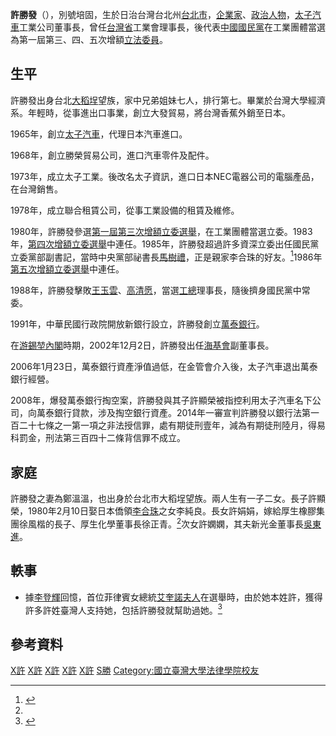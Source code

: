 {{Infobox_officeholder
| name = 許勝發
| image name =
| width = 
| now = 中華民國（台灣）政治人士 
| period = 
| Sex = 男 
| nationality ={{EOJ}}<br>{{ROC}}
| Native place = 
| party = {{Kmt|19px}}
| othername  = 培固
| birth_date ={{birth date|df=yes|1925|1|24}}
| birth_place  = {{TWN-JPN}}[[臺北州|臺北州]][[臺北市_(州轄市)|臺北市]]
| death_date = {{death date and age|df=yes|2021|4|17|1925|1|24}}
| death_place =  {{TWN}}[[臺北市|臺北市]][[新光醫院|新光醫院]]<ref>[https://tw.appledaily.com/property/20210417/V47N7ETX7NDZRPAECG272Z6JQA/ 太子汽車創辦人許勝發過世　享嵩壽96歲].蘋果日報.2021-04-17</ref>
| spouse = 鄭溫溫
| children  =許顯榮（長子）<br>許娟娟（長女）<br>許嫻嫻（么女）
| educate = 
*國立台灣大學法學院畢業
| past = 
*立法委員黨部副書記長、常務委員、考核紀律委員會委員
*救國團台北縣團務指導委員會主任委員
*台灣省工業會理事長
*台灣區金屬品冶製工業同業公會理事長
*中華民國公司組織研究發展協會理事長
*世界許氏宗親總會理事長
*中華民國全國工業總會常務理事
*中華民國軍人之友總社常務理事
*太子汽車工業公司、聯合租賃公司、太子資訊公司、銑鋒自動化公司等董事長
*第一屆第三次增額立法委員<br><span style="color: blue;">(1981年-1984年)</span>
*第一屆第四次增額立法委員<br><span style="color: blue;">(1984年-1987年)</span>
*第一屆第五次增額立法委員<br><span style="color: blue;">(1987年-1990年)</span>
}}
'''許勝發'''（{{bd|1925年|1月24日|2021年|4月17日|catIdx=Hsu}}），別號培固，生於日治台灣台北州[[臺北市_(州轄市)|台北市]]，[[企業家|企業家]]、[[政治人物|政治人物]]，[[太子汽車|太子汽車]]工業公司董事長，曾任[[台灣省|台灣省]]工業會理事長，後代表[[中國國民黨|中國國民黨]]在工業團體當選為第一屆第三、四、五次增額[[立法委員|立法委員]]。

==生平==
許勝發出身台北[[大稻埕|大稻埕]]望族，家中兄弟姐妹七人，排行第七。畢業於台灣大學經濟系。年輕時，從事進出口事業，創立大發貿易，將台灣香蕉外銷至日本。

1965年，創立[[太子汽車|太子汽車]]，代理日本汽車進口。

1968年，創立勝榮貿易公司，進口汽車零件及配件。

1973年，成立太子工業。後改名太子資訊，進口日本NEC電器公司的電腦產品，在台灣銷售。

1978年，成立聯合租賃公司，從事工業設備的租賃及維修。

1980年，許勝發參選[[1980年中華民國立法委員選舉|第一屆第三次增額立委選舉]]，在工業團體當選立委。1983年，[[1983年中華民國立法委員選舉|第四次增額立委選舉]]中連任。1985年，許勝發超過許多資深立委出任國民黨立委黨部副書記，當時中央黨部祕書長[[馬樹禮|馬樹禮]]，正是親家李合珠的好友。<ref name=總>{{cite book |author=[[陳柔縉|陳柔縉]] |title=《總統的親戚：揭開臺灣權貴家族的臍帶與裙帶關係》 |date=2011年6月10二版一刷 |publisher=時報出版 |location=臺北 |isbn= 957-13-2970-3}}</ref>{{rp|218}}1986年[[1986年中華民國立法委員選舉|第五次增額立委選舉]]中連任。

1988年，許勝發擊敗[[王玉雲|王玉雲]]、[[高清愿|高清愿]]，當選[[中華民國全國工業總會|工總]]理事長，隨後擠身國民黨中常委。

1991年，中華民國行政院開放新銀行設立，許勝發創立[[萬泰銀行|萬泰銀行]]。

在[[游錫堃內閣|游錫堃內閣]]時期，2002年12月2日，許勝發出任[[海基會|海基會]]副董事長。

2006年1月23日，萬泰銀行資產淨值過低，在金管會介入後，太子汽車退出萬泰銀行經營。

2008年，爆發萬泰銀行掏空案，許勝發與其子許顯榮被指控利用太子汽車名下公司，向萬泰銀行貸款，涉及掏空銀行資產。2014年一審宣判許勝發以銀行法第一百二十七條之一第一項之非法授信罪，處有期徒刑壹年，減為有期徒刑陸月，得易科罰金，刑法第三百四十二條背信罪不成立。

==家庭==
許勝發之妻為鄭溫溫，也出身於台北市大稻埕望族。兩人生有一子二女。長子許顯榮，1980年2月10日娶日本僑領[[李合珠|李合珠]]之女李純良。長女許娟娟，嫁給厚生橡膠集團徐風楷的長子、厚生化學董事長徐正青。<ref name=總></ref>{{rp|218-219}}次女許嫻嫻，其夫新光金董事長[[吳東進|吳東進]]。

==軼事==
* 據[[李登輝|李登輝]]回憶，首位菲律賓女總統[[艾奎諾夫人|艾奎諾夫人]]在選舉時，由於她本姓許，獲得許多許姓臺灣人支持她，包括許勝發就幫助過她。<ref name=見>{{cite book |author=[[李登輝|李登輝]]原著口述，[[張炎憲|張炎憲]]計畫主持 |title=《見證台灣——蔣經國總統與我》 |date=2004年5月初版一刷 |publisher=[[國史館|國史館]] |location=臺北 |isbn=957-0329-79-3}}</ref>{{rp|165}}
==參考資料==
{{reflist|2}}

{{中國國民黨中央委員會常務委員}}
{{DEFAULTSORT:Hsu}}
[[Category:第一屆立法院第三次增額立法委員|X許]]
[[Category:第一屆立法院第四次增額立法委員|X許]]
[[Category:第一屆立法院第五次增額立法委員|X許]]
[[Category:中國國民黨黨員|X許]]
[[Category:台灣企業家|X許]]
[[Category:許姓|S勝]]
[[Category:國立臺灣大學法律學院校友|Category:國立臺灣大學法律學院校友]]